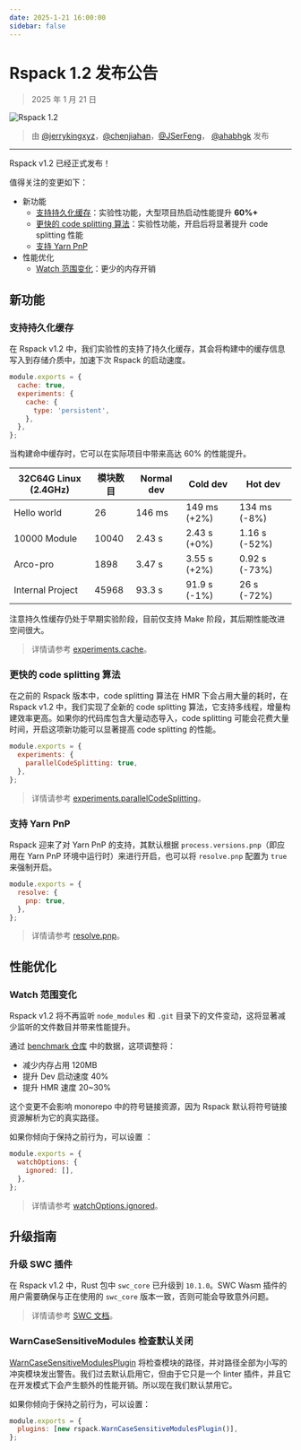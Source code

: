 ```yaml
---
date: 2025-1-21 16:00:00
sidebar: false
---
```


# Rspack 1.2 发布公告

> 2025 年 1 月 21 日

![Rspack 1.2](https://assets.rspack.dev/rspack/rspack-banner-v1-2.png)

> 由 [@jerrykingxyz](https://github.com/jerrykingxyz)，[@chenjiahan](https://github.com/chenjiahan)，[@JSerFeng](https://github.com/JSerFeng)， [@ahabhgk](https://github.com/ahabhgk) 发布

---

Rspack v1.2 已经正式发布！

值得关注的变更如下：

- 新功能
  - [支持持久化缓存](#支持持久化缓存)：实验性功能，大型项目热启动性能提升 **60%+**
  - [更快的 code splitting 算法](#更快的-code-splitting-算法)：实验性功能，开启后将显著提升 code splitting 性能
  - [支持 Yarn PnP](#支持-yarn-pnp)
- 性能优化
  - [Watch 范围变化](#watch-范围变化)：更少的内存开销

## 新功能

### 支持持久化缓存

在 Rspack v1.2 中，我们实验性的支持了持久化缓存，其会将构建中的缓存信息写入到存储介质中，加速下次 Rspack 的启动速度。

```js title=rspack.config.js
module.exports = {
  cache: true,
  experiments: {
    cache: {
      type: 'persistent',
    },
  },
};
```

当构建命中缓存时，它可以在实际项目中带来高达 60% 的性能提升。

| 32C64G Linux (2.4GHz) | 模块数目 | Normal dev | Cold dev     | Hot dev       |
| --------------------- | -------- | ---------- | ------------ | ------------- |
| Hello world           | 26       | 146 ms     | 149 ms (+2%) | 134 ms (-8%)  |
| 10000 Module          | 10040    | 2.43 s     | 2.43 s (+0%) | 1.16 s (-52%) |
| Arco-pro              | 1898     | 3.47 s     | 3.55 s (+2%) | 0.92 s (-73%) |
| Internal Project      | 45968    | 93.3 s     | 91.9 s (-1%) | 26 s (-72%)   |

注意持久性缓存仍处于早期实验阶段，目前仅支持 Make 阶段，其后期性能改进空间很大。

> 详情请参考 [experiments.cache](/config/experiments#experimentscache)。

### 更快的 code splitting 算法

在之前的 Rspack 版本中，code splitting 算法在 HMR 下会占用大量的耗时，在 Rspack v1.2 中，我们实现了全新的 code splitting 算法，它支持多线程，增量构建效率更高。如果你的代码库包含大量动态导入，code splitting 可能会花费大量时间，开启这项新功能可以显著提高 code splitting 的性能。

```js title="rspack.config.js"
module.exports = {
  experiments: {
    parallelCodeSplitting: true,
  },
};
```

> 详情请参考 [experiments.parallelCodeSplitting](/config/experiments#experimentsparallelcodesplitting)。

### 支持 Yarn PnP

Rspack 迎来了对 Yarn PnP 的支持，其默认根据 `process.versions.pnp`（即应用在 Yarn PnP 环境中运行时）来进行开启，也可以将 `resolve.pnp` 配置为 `true` 来强制开启。

```js title="rspack.config.js"
module.exports = {
  resolve: {
    pnp: true,
  },
};
```

> 详情请参考 [resolve.pnp](/config/resolve#resolvepnp)。

## 性能优化

### Watch 范围变化

Rspack v1.2 将不再监听 `node_modules` 和 `.git` 目录下的文件变动，这将显著减少监听的文件数目并带来性能提升。

通过 [benchmark 仓库](https://github.com/rspack-contrib/build-tools-performance) 中的数据，这项调整将：

- 减少内存占用 120MB
- 提升 Dev 启动速度 40%
- 提升 HMR 速度 20~30%

这个变更不会影响 monorepo 中的符号链接资源，因为 Rspack 默认将符号链接资源解析为它的真实路径。

如果你倾向于保持之前行为，可以设置 ：

```js title="rspack.config.js"
module.exports = {
  watchOptions: {
    ignored: [],
  },
};
```

> 详情请参考 [watchOptions.ignored](/config/watch#watchoptionsignored)。

## 升级指南

### 升级 SWC 插件

在 Rspack v1.2 中，Rust 包中 `swc_core` 已升级到 `10.1.0`。SWC Wasm 插件的用户需要确保与正在使用的 `swc_core` 版本一致，否则可能会导致意外问题。

> 详情请参考 [SWC 文档](https://swc.rs/docs/plugin/selecting-swc-core)。

### WarnCaseSensitiveModules 检查默认关闭

[WarnCaseSensitiveModulesPlugin](/plugins/webpack/warn-case-sensitive-modules-plugin) 将检查模块的路径，并对路径全部为小写的冲突模块发出警告。我们过去默认启用它，但由于它只是一个 linter 插件，并且它在开发模式下会产生额外的性能开销。所以现在我们默认禁用它。

如果你倾向于保持之前行为，可以设置：

```js title="rspack.config.js"
module.exports = {
  plugins: [new rspack.WarnCaseSensitiveModulesPlugin()],
};
```
